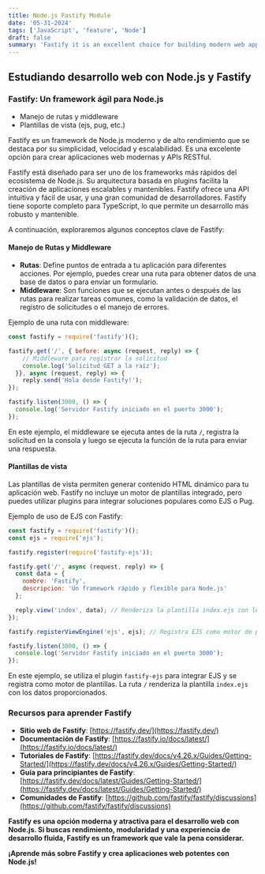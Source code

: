 ```yaml
---
title: Node.js Fastify Module
date: '05-31-2024'
tags: ['JavaScript', 'feature', 'Node']
draft: false
summary: 'Fastify it is an excellent choice for building modern web applications and RESTful APIs'
---
```


## Estudiando desarrollo web con Node.js y Fastify

### Fastify: Un framework ágil para Node.js
* Manejo de rutas y middleware
* Plantillas de vista (ejs, pug, etc.)

Fastify es un framework de Node.js moderno y de alto rendimiento que se destaca por su simplicidad, velocidad y escalabilidad. Es una excelente opción para crear aplicaciones web modernas y APIs RESTful.

Fastify está diseñado para ser uno de los frameworks más rápidos del ecosistema de Node.js. Su arquitectura basada en plugins facilita la creación de aplicaciones escalables y mantenibles. Fastify ofrece una API intuitiva y fácil de usar, y una gran comunidad de desarrolladores. Fastify tiene soporte completo para TypeScript, lo que permite un desarrollo más robusto y mantenible.

A continuación, exploraremos algunos conceptos clave de Fastify:

#### Manejo de Rutas y Middleware

- **Rutas**: Define puntos de entrada a tu aplicación para diferentes acciones. Por ejemplo, puedes crear una ruta para obtener datos de una base de datos o para enviar un formulario.
- **Middleware**: Son funciones que se ejecutan antes o después de las rutas para realizar tareas comunes, como la validación de datos, el registro de solicitudes o el manejo de errores.

Ejemplo de una ruta con middleware:

```javascript
const fastify = require('fastify')();

fastify.get('/', { before: async (request, reply) => {
    // Middleware para registrar la solicitud
    console.log('Solicitud GET a la raíz');
  }}, async (request, reply) => {
    reply.send('Hola desde Fastify!');
});

fastify.listen(3000, () => {
  console.log('Servidor Fastify iniciado en el puerto 3000');
});
```

En este ejemplo, el middleware se ejecuta antes de la ruta `/`, registra la solicitud en la consola y luego se ejecuta la función de la ruta para enviar una respuesta.

#### Plantillas de vista

Las plantillas de vista permiten generar contenido HTML dinámico para tu aplicación web. Fastify no incluye un motor de plantillas integrado, pero puedes utilizar plugins para integrar soluciones populares como EJS o Pug.

Ejemplo de uso de EJS con Fastify:

```javascript
const fastify = require('fastify')();
const ejs = require('ejs');

fastify.register(require('fastify-ejs'));

fastify.get('/', async (request, reply) => {
  const data = {
    nombre: 'Fastify',
    descripcion: 'Un framework rápido y flexible para Node.js'
  };

  reply.view('index', data); // Renderiza la plantilla index.ejs con los datos
});

fastify.registerViewEngine('ejs', ejs); // Registra EJS como motor de plantillas

fastify.listen(3000, () => {
  console.log('Servidor Fastify iniciado en el puerto 3000');
});
```

En este ejemplo, se utiliza el plugin `fastify-ejs` para integrar EJS y se registra como motor de plantillas. La ruta `/` renderiza la plantilla `index.ejs` con los datos proporcionados.

### Recursos para aprender Fastify

* **Sitio web de Fastify**: [https://fastify.dev/](https://fastify.dev/)
* **Documentación de Fastify**: [https://fastify.io/docs/latest/](https://fastify.io/docs/latest/)
* **Tutoriales de Fastify**: [https://fastify.dev/docs/v4.26.x/Guides/Getting-Started/](https://fastify.dev/docs/v4.26.x/Guides/Getting-Started/)
* **Guía para principiantes de Fastify**: [https://fastify.dev/docs/latest/Guides/Getting-Started/](https://fastify.dev/docs/latest/Guides/Getting-Started/)
* **Comunidades de Fastify**: [https://github.com/fastify/fastify/discussions](https://github.com/fastify/fastify/discussions)

**Fastify es una opción moderna y atractiva para el desarrollo web con Node.js. Si buscas rendimiento, modularidad y una experiencia de desarrollo fluida, Fastify es un framework que vale la pena considerar.**

**¡Aprende más sobre Fastify y crea aplicaciones web potentes con Node.js!**
